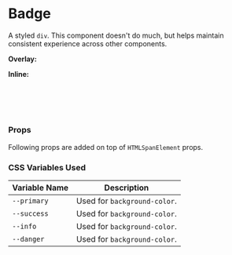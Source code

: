 
<Meta of={BadgeStories} />

# Badge

A styled `div`. This component doesn't do much, but helps maintain consistent experience across other components.

<Canvas of={BadgeStories.AllTypes} />

**Overlay:**

<Canvas of={BadgeStories.OverlayBadges} />

**Inline:**

<Canvas of={BadgeStories.InlineBadges} />

```jsx
import { Badge } from 'no-frills-ui';

// Render
<Badge />
```

### Props

Following props are added on top of `HTMLSpanElement` props.

<Controls of={BadgeStories.Primary} />

### CSS Variables Used

| Variable Name | Description                  |
|---------------|------------------------------|
| `--primary`   | Used for `background-color`. |
| `--success`   | Used for `background-color`. |
| `--info`      | Used for `background-color`. |
| `--danger`    | Used for `background-color`. |